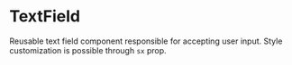 

<Meta of={TextField} />

# TextField

Reusable text field component responsible for accepting user input. Style customization is possible through `sx` prop.

<Canvas of={TextField.Default} />
